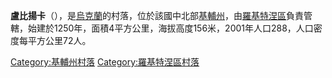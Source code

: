{{coord|49|41|51|N|30|43|40|E|scale:30000|display=title}}

'''盧比揚卡'''（{{lang-uk|Луб'янка}}），是[[烏克蘭|烏克蘭]]的村落，位於該國中北部[[基輔州|基輔州]]，由[[羅基特涅區|羅基特涅區]]負責管轄，始建於1250年，面積4平方公里，海拔高度156米，2001年人口288，人口密度每平方公里72人。

{{DEFAULTSORT:Луб'янка}}
[[Category:基輔州村落|Category:基輔州村落]]
[[Category:羅基特涅區村落|Category:羅基特涅區村落]]


{{Kiev-geo-stub}}